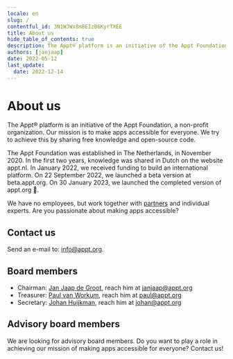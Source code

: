 ```yaml
---
locale: en
slug: /
contentful_id: 3N1WJWx8m8EIzB6KyrTXEE
title: About us
hide_table_of_contents: true
description: The Appt® platform is an initiative of the Appt Foundation, a non-profit organization.
authors: [janjaap]
date: 2022-05-12
last_update:
  date: 2022-12-14
---
```


# About us

The Appt® platform is an initiative of the Appt Foundation, a non-profit organization. Our mission is to make apps accessible for everyone. We try to achieve this by sharing free knowledge and open-source code.

The Appt Foundation was established in The Netherlands, in November 2020. In the first two years, knowledge was shared in Dutch on the website appt.nl. In January 2022, we received funding to build an international platform. On 22 September 2022, we launched a beta version at beta.appt.org. On 30 January 2023, we launched the completed version of appt.org 🎉.

We have no employees, but work together with [partners](/en/partners) and individual experts. Are you passionate about making apps accessible?

<CustomLink url="https://appt.li/slack" label="Join our community" external={true} appearance="primary button" />

## Contact us

Send an e-mail to: [info@appt.org](mailto:info@appt.org).

## Board members

- Chairman: [Jan Jaap de Groot](https://www.linkedin.com/in/jan-jaap/), reach him at [janjaap@appt.org](mailto:janjaap@appt.org)
- Treasurer: [Paul van Workum](https://www.linkedin.com/in/paulvanworkum/), reach him at [paul@appt.org](mailto:paul@appt.org)
- Secretary: [Johan Huijkman](https://www.linkedin.com/in/johanhuijkman/), reach him at [johan@appt.org](mailto:johan@appt.org)

## Advisory board members

We are looking for advisory board members. Do you want to play a role in achieving our mission of making apps accessible for everyone? Contact us!
